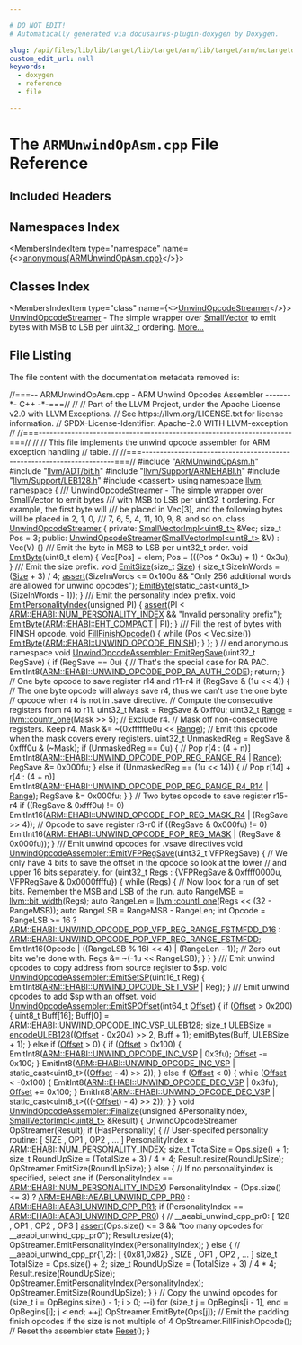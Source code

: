 ```yaml
---

# DO NOT EDIT!
# Automatically generated via docusaurus-plugin-doxygen by Doxygen.

slug: /api/files/lib/lib/target/lib/target/arm/lib/target/arm/mctargetdesc/armunwindopasm-cpp
custom_edit_url: null
keywords:
  - doxygen
  - reference
  - file

---
```





# The `ARMUnwindOpAsm.cpp` File Reference

<DoxygenPage pluginConfig={pluginConfig}>



## Included Headers

<IncludesList>
<IncludesListItem
  filePath="ARMUnwindOpAsm.h"
  permalink="/docs/api/files/lib/lib/target/lib/target/arm/lib/target/arm/mctargetdesc/armunwindopasm-h"
  isLocal="true" />
<IncludesListItem
  filePath="llvm/ADT/bit.h"
  permalink="/docs/api/files/include/include/llvm/include/llvm/adt/bit-h"
  isLocal="true" />
<IncludesListItem
  filePath="llvm/Support/ARMEHABI.h"
  permalink="/docs/api/files/include/include/llvm/include/llvm/support/armehabi-h"
  isLocal="true" />
<IncludesListItem
  filePath="llvm/Support/LEB128.h"
  permalink="/docs/api/files/include/include/llvm/include/llvm/support/leb128-h"
  isLocal="true" />
<IncludesListItem
  filePath="cassert"
  permalink=""
  isLocal="false" />
</IncludesList>

## Namespaces Index

<MembersIndex>

<MembersIndexItem
  type="namespace"
  name={<><a href="/docs/api/namespaces/anonymous-armunwindopasm-cpp-">anonymous&#123;ARMUnwindOpAsm.cpp&#125;</a></>}>
</MembersIndexItem>

</MembersIndex>

## Classes Index

<MembersIndex>

<MembersIndexItem
  type="class"
  name={<><a href="/docs/api/classes/anonymous-namespace-armunwindopasm-cpp-/unwindopcodestreamer">UnwindOpcodeStreamer</a></>}>
<a href="/docs/api/classes/anonymous-namespace-armunwindopasm-cpp-/unwindopcodestreamer">UnwindOpcodeStreamer</a> - The simple wrapper over <a href="/docs/api/classes/llvm/smallvector">SmallVector</a> to emit bytes with MSB to LSB per uint32&#95;t ordering. <a href="/docs/api/classes/anonymous-namespace-armunwindopasm-cpp-/unwindopcodestreamer/#details">More...</a>
</MembersIndexItem>

</MembersIndex>


## File Listing

The file content with the documentation metadata removed is:

<ProgramListing>

<Link id="l00001" /><CodeLine lineNumber="1"><Highlight kind="comment">//===-- ARMUnwindOpAsm.cpp - ARM Unwind Opcodes Assembler -------&#42;- C++ -&#42;-===//</Highlight><Highlight kind="normal"></Highlight></CodeLine>
<Link id="l00002" /><CodeLine lineNumber="2"><Highlight kind="normal"></Highlight><Highlight kind="comment">//</Highlight><Highlight kind="normal"></Highlight></CodeLine>
<Link id="l00003" /><CodeLine lineNumber="3"><Highlight kind="normal"></Highlight><Highlight kind="comment">// Part of the LLVM Project, under the Apache License v2.0 with LLVM Exceptions.</Highlight><Highlight kind="normal"></Highlight></CodeLine>
<Link id="l00004" /><CodeLine lineNumber="4"><Highlight kind="normal"></Highlight><Highlight kind="comment">// See https://llvm.org/LICENSE.txt for license information.</Highlight><Highlight kind="normal"></Highlight></CodeLine>
<Link id="l00005" /><CodeLine lineNumber="5"><Highlight kind="normal"></Highlight><Highlight kind="comment">// SPDX-License-Identifier: Apache-2.0 WITH LLVM-exception</Highlight><Highlight kind="normal"></Highlight></CodeLine>
<Link id="l00006" /><CodeLine lineNumber="6"><Highlight kind="normal"></Highlight><Highlight kind="comment">//</Highlight><Highlight kind="normal"></Highlight></CodeLine>
<Link id="l00007" /><CodeLine lineNumber="7"><Highlight kind="normal"></Highlight><Highlight kind="comment">//===----------------------------------------------------------------------===//</Highlight><Highlight kind="normal"></Highlight></CodeLine>
<Link id="l00008" /><CodeLine lineNumber="8"><Highlight kind="normal"></Highlight><Highlight kind="comment">//</Highlight><Highlight kind="normal"></Highlight></CodeLine>
<Link id="l00009" /><CodeLine lineNumber="9"><Highlight kind="normal"></Highlight><Highlight kind="comment">// This file implements the unwind opcode assembler for ARM exception handling</Highlight><Highlight kind="normal"></Highlight></CodeLine>
<Link id="l00010" /><CodeLine lineNumber="10"><Highlight kind="normal"></Highlight><Highlight kind="comment">// table.</Highlight><Highlight kind="normal"></Highlight></CodeLine>
<Link id="l00011" /><CodeLine lineNumber="11"><Highlight kind="normal"></Highlight><Highlight kind="comment">//</Highlight><Highlight kind="normal"></Highlight></CodeLine>
<Link id="l00012" /><CodeLine lineNumber="12"><Highlight kind="normal"></Highlight><Highlight kind="comment">//===----------------------------------------------------------------------===//</Highlight><Highlight kind="normal"></Highlight></CodeLine>
<Link id="l00013" /><CodeLine lineNumber="13"><Highlight kind="normal"></Highlight></CodeLine>
<Link id="l00014" /><CodeLine lineNumber="14"><Highlight kind="normal"></Highlight><Highlight kind="preprocessor">#include &quot;<a href="/docs/api/files/lib/lib/target/lib/target/arm/lib/target/arm/mctargetdesc/armunwindopasm-h">ARMUnwindOpAsm.h</a>&quot;</Highlight><Highlight kind="normal"></Highlight></CodeLine>
<Link id="l00015" /><CodeLine lineNumber="15"><Highlight kind="normal"></Highlight><Highlight kind="preprocessor">#include &quot;<a href="/docs/api/files/include/include/llvm/include/llvm/adt/bit-h">llvm/ADT/bit.h</a>&quot;</Highlight><Highlight kind="normal"></Highlight></CodeLine>
<Link id="l00016" /><CodeLine lineNumber="16"><Highlight kind="normal"></Highlight><Highlight kind="preprocessor">#include &quot;<a href="/docs/api/files/include/include/llvm/include/llvm/support/armehabi-h">llvm/Support/ARMEHABI.h</a>&quot;</Highlight><Highlight kind="normal"></Highlight></CodeLine>
<Link id="l00017" /><CodeLine lineNumber="17"><Highlight kind="normal"></Highlight><Highlight kind="preprocessor">#include &quot;<a href="/docs/api/files/include/include/llvm/include/llvm/support/leb128-h">llvm/Support/LEB128.h</a>&quot;</Highlight><Highlight kind="normal"></Highlight></CodeLine>
<Link id="l00018" /><CodeLine lineNumber="18"><Highlight kind="normal"></Highlight><Highlight kind="preprocessor">#include &lt;cassert&gt;</Highlight><Highlight kind="normal"></Highlight></CodeLine>
<Link id="l00019" /><CodeLine lineNumber="19"><Highlight kind="normal"></Highlight></CodeLine>
<Link id="l00020" /><CodeLine lineNumber="20"><Highlight kind="normal"></Highlight><Highlight kind="keyword">using namespace </Highlight><Highlight kind="normal"><a href="/docs/api/namespaces/llvm">llvm</a>;</Highlight></CodeLine>
<Link id="l00021" /><CodeLine lineNumber="21"><Highlight kind="normal"></Highlight></CodeLine>
<Link id="l00022" /><CodeLine lineNumber="22" lineLink="/docs/api/namespaces/anonymous-armunwindopasm-cpp-"><Highlight kind="normal"></Highlight><Highlight kind="keyword">namespace </Highlight><Highlight kind="normal">&#123;</Highlight></CodeLine>
<Link id="l00023" /><CodeLine lineNumber="23"><Highlight kind="normal"></Highlight><Highlight kind="comment"></Highlight></CodeLine>
<Link id="l00024" /><CodeLine lineNumber="24"><Highlight kind="comment">  /// UnwindOpcodeStreamer - The simple wrapper over SmallVector to emit bytes</Highlight></CodeLine>
<Link id="l00025" /><CodeLine lineNumber="25"><Highlight kind="comment">  /// with MSB to LSB per uint32&#95;t ordering.  For example, the first byte will</Highlight></CodeLine>
<Link id="l00026" /><CodeLine lineNumber="26"><Highlight kind="comment">  /// be placed in Vec&#91;3&#93;, and the following bytes will be placed in 2, 1, 0,</Highlight></CodeLine>
<Link id="l00027" /><CodeLine lineNumber="27"><Highlight kind="comment">  /// 7, 6, 5, 4, 11, 10, 9, 8, and so on.</Highlight><Highlight kind="normal"></Highlight></CodeLine>
<Link id="l00028" /><CodeLine lineNumber="28" lineLink="/docs/api/classes/anonymous-namespace-armunwindopasm-cpp-/unwindopcodestreamer"><Highlight kind="normal">  </Highlight><Highlight kind="keyword">class </Highlight><Highlight kind="normal"><a href="/docs/api/classes/anonymous-namespace-armunwindopasm-cpp-/unwindopcodestreamer/#ab98c35e408583b94c9f7ba4da8855bd7">UnwindOpcodeStreamer</a> &#123;</Highlight></CodeLine>
<Link id="l00029" /><CodeLine lineNumber="29"><Highlight kind="normal">  </Highlight><Highlight kind="keyword">private</Highlight><Highlight kind="normal">:</Highlight></CodeLine>
<Link id="l00030" /><CodeLine lineNumber="30"><Highlight kind="normal">    <a href="/docs/api/classes/llvm/smallvectorimpl">SmallVectorImpl&lt;uint8&#95;t&gt;</a> &amp;Vec;</Highlight></CodeLine>
<Link id="l00031" /><CodeLine lineNumber="31"><Highlight kind="normal">    </Highlight><Highlight kind="keywordtype">size&#95;t</Highlight><Highlight kind="normal"> Pos = 3;</Highlight></CodeLine>
<Link id="l00032" /><CodeLine lineNumber="32"><Highlight kind="normal"></Highlight></CodeLine>
<Link id="l00033" /><CodeLine lineNumber="33"><Highlight kind="normal">  </Highlight><Highlight kind="keyword">public</Highlight><Highlight kind="normal">:</Highlight></CodeLine>
<Link id="l00034" /><CodeLine lineNumber="34" lineLink="/docs/api/classes/anonymous-namespace-armunwindopasm-cpp-/unwindopcodestreamer/#ab98c35e408583b94c9f7ba4da8855bd7"><Highlight kind="normal">    <a href="/docs/api/classes/anonymous-namespace-armunwindopasm-cpp-/unwindopcodestreamer/#ab98c35e408583b94c9f7ba4da8855bd7">UnwindOpcodeStreamer</a>(<a href="/docs/api/classes/llvm/smallvectorimpl">SmallVectorImpl&lt;uint8&#95;t&gt;</a> &amp;V) : Vec(V) &#123;&#125;</Highlight></CodeLine>
<Link id="l00035" /><CodeLine lineNumber="35"><Highlight kind="normal"></Highlight><Highlight kind="comment"></Highlight></CodeLine>
<Link id="l00036" /><CodeLine lineNumber="36"><Highlight kind="comment">    /// Emit the byte in MSB to LSB per uint32&#95;t order.</Highlight><Highlight kind="normal"></Highlight></CodeLine>
<Link id="l00037" /><CodeLine lineNumber="37" lineLink="/docs/api/classes/anonymous-namespace-armunwindopasm-cpp-/unwindopcodestreamer/#adb904efda059a950a94d381eae33ac1d"><Highlight kind="normal">    </Highlight><Highlight kind="keywordtype">void</Highlight><Highlight kind="normal"> <a href="/docs/api/classes/anonymous-namespace-armunwindopasm-cpp-/unwindopcodestreamer/#adb904efda059a950a94d381eae33ac1d">EmitByte</a>(uint8&#95;t elem) &#123;</Highlight></CodeLine>
<Link id="l00038" /><CodeLine lineNumber="38"><Highlight kind="normal">      Vec&#91;Pos&#93; = elem;</Highlight></CodeLine>
<Link id="l00039" /><CodeLine lineNumber="39"><Highlight kind="normal">      Pos = (((Pos ^ 0x3u) + 1) ^ 0x3u);</Highlight></CodeLine>
<Link id="l00040" /><CodeLine lineNumber="40"><Highlight kind="normal">    &#125;</Highlight></CodeLine>
<Link id="l00041" /><CodeLine lineNumber="41"><Highlight kind="normal"></Highlight><Highlight kind="comment"></Highlight></CodeLine>
<Link id="l00042" /><CodeLine lineNumber="42"><Highlight kind="comment">    /// Emit the size prefix.</Highlight><Highlight kind="normal"></Highlight></CodeLine>
<Link id="l00043" /><CodeLine lineNumber="43" lineLink="/docs/api/classes/anonymous-namespace-armunwindopasm-cpp-/unwindopcodestreamer/#ada6353da84cdd504978faa9d1fcfca40"><Highlight kind="normal">    </Highlight><Highlight kind="keywordtype">void</Highlight><Highlight kind="normal"> <a href="/docs/api/classes/anonymous-namespace-armunwindopasm-cpp-/unwindopcodestreamer/#ada6353da84cdd504978faa9d1fcfca40">EmitSize</a>(</Highlight><Highlight kind="keywordtype">size&#95;t</Highlight><Highlight kind="normal"> <a href="/docs/api/files/lib/lib/analysis/inlineorder-cpp/#a7ee6f0cb51c3b9056199e9a0001fe8c3a6f6cb72d544962fa333e2e34ce64f719">Size</a>) &#123;</Highlight></CodeLine>
<Link id="l00044" /><CodeLine lineNumber="44"><Highlight kind="normal">      </Highlight><Highlight kind="keywordtype">size&#95;t</Highlight><Highlight kind="normal"> SizeInWords = (<a href="/docs/api/files/lib/lib/analysis/inlineorder-cpp/#a7ee6f0cb51c3b9056199e9a0001fe8c3a6f6cb72d544962fa333e2e34ce64f719">Size</a> + 3) / 4;</Highlight></CodeLine>
<Link id="l00045" /><CodeLine lineNumber="45"><Highlight kind="normal">      <a href="/docs/api/files/lib/lib/target/lib/target/amdgpu/silowercontrolflow-cpp/#a4868c5d81c5ccc98c47aeab6244346a0">assert</a>(SizeInWords &lt;= 0x100u &amp;&amp;</Highlight></CodeLine>
<Link id="l00046" /><CodeLine lineNumber="46"><Highlight kind="normal">             </Highlight><Highlight kind="stringliteral">&quot;Only 256 additional words are allowed for unwind opcodes&quot;</Highlight><Highlight kind="normal">);</Highlight></CodeLine>
<Link id="l00047" /><CodeLine lineNumber="47"><Highlight kind="normal">      <a href="/docs/api/classes/anonymous-namespace-armunwindopasm-cpp-/unwindopcodestreamer/#adb904efda059a950a94d381eae33ac1d">EmitByte</a>(</Highlight><Highlight kind="keyword">static&#95;cast&lt;</Highlight><Highlight kind="normal">uint8&#95;t</Highlight><Highlight kind="keyword">&gt;</Highlight><Highlight kind="normal">(SizeInWords - 1));</Highlight></CodeLine>
<Link id="l00048" /><CodeLine lineNumber="48"><Highlight kind="normal">    &#125;</Highlight></CodeLine>
<Link id="l00049" /><CodeLine lineNumber="49"><Highlight kind="normal"></Highlight><Highlight kind="comment"></Highlight></CodeLine>
<Link id="l00050" /><CodeLine lineNumber="50"><Highlight kind="comment">    /// Emit the personality index prefix.</Highlight><Highlight kind="normal"></Highlight></CodeLine>
<Link id="l00051" /><CodeLine lineNumber="51" lineLink="/docs/api/classes/anonymous-namespace-armunwindopasm-cpp-/unwindopcodestreamer/#a40e4a871996345ad6212b269297a4e84"><Highlight kind="normal">    </Highlight><Highlight kind="keywordtype">void</Highlight><Highlight kind="normal"> <a href="/docs/api/classes/anonymous-namespace-armunwindopasm-cpp-/unwindopcodestreamer/#a40e4a871996345ad6212b269297a4e84">EmitPersonalityIndex</a>(</Highlight><Highlight kind="keywordtype">unsigned</Highlight><Highlight kind="normal"> PI) &#123;</Highlight></CodeLine>
<Link id="l00052" /><CodeLine lineNumber="52"><Highlight kind="normal">      <a href="/docs/api/files/lib/lib/target/lib/target/amdgpu/silowercontrolflow-cpp/#a4868c5d81c5ccc98c47aeab6244346a0">assert</a>(PI &lt; <a href="/docs/api/namespaces/llvm/arm/ehabi/#a7b99cf0c7d83797700266fe3d55872e7a95314429fa79c010af353b0a2c8f75d6">ARM::EHABI::NUM&#95;PERSONALITY&#95;INDEX</a> &amp;&amp;</Highlight></CodeLine>
<Link id="l00053" /><CodeLine lineNumber="53"><Highlight kind="normal">             </Highlight><Highlight kind="stringliteral">&quot;Invalid personality prefix&quot;</Highlight><Highlight kind="normal">);</Highlight></CodeLine>
<Link id="l00054" /><CodeLine lineNumber="54"><Highlight kind="normal">      <a href="/docs/api/classes/anonymous-namespace-armunwindopasm-cpp-/unwindopcodestreamer/#adb904efda059a950a94d381eae33ac1d">EmitByte</a>(<a href="/docs/api/namespaces/llvm/arm/ehabi/#afc1f04cd16158b4185cda78332876407aaefc75aa4a61986d09351560125d7e2f">ARM::EHABI::EHT&#95;COMPACT</a> | PI);</Highlight></CodeLine>
<Link id="l00055" /><CodeLine lineNumber="55"><Highlight kind="normal">    &#125;</Highlight></CodeLine>
<Link id="l00056" /><CodeLine lineNumber="56"><Highlight kind="normal"></Highlight><Highlight kind="comment"></Highlight></CodeLine>
<Link id="l00057" /><CodeLine lineNumber="57"><Highlight kind="comment">    /// Fill the rest of bytes with FINISH opcode.</Highlight><Highlight kind="normal"></Highlight></CodeLine>
<Link id="l00058" /><CodeLine lineNumber="58" lineLink="/docs/api/classes/anonymous-namespace-armunwindopasm-cpp-/unwindopcodestreamer/#a9b8498e8dd9b577a7961bd5c33a975f5"><Highlight kind="normal">    </Highlight><Highlight kind="keywordtype">void</Highlight><Highlight kind="normal"> <a href="/docs/api/classes/anonymous-namespace-armunwindopasm-cpp-/unwindopcodestreamer/#a9b8498e8dd9b577a7961bd5c33a975f5">FillFinishOpcode</a>() &#123;</Highlight></CodeLine>
<Link id="l00059" /><CodeLine lineNumber="59"><Highlight kind="normal">      </Highlight><Highlight kind="keywordflow">while</Highlight><Highlight kind="normal"> (Pos &lt; Vec.size())</Highlight></CodeLine>
<Link id="l00060" /><CodeLine lineNumber="60"><Highlight kind="normal">        <a href="/docs/api/classes/anonymous-namespace-armunwindopasm-cpp-/unwindopcodestreamer/#adb904efda059a950a94d381eae33ac1d">EmitByte</a>(<a href="/docs/api/namespaces/llvm/arm/ehabi/#a391979058f7394854c8e99446129c5aaa0aaf8dcf3c0ab164c43d61219444ea9f">ARM::EHABI::UNWIND&#95;OPCODE&#95;FINISH</a>);</Highlight></CodeLine>
<Link id="l00061" /><CodeLine lineNumber="61"><Highlight kind="normal">    &#125;</Highlight></CodeLine>
<Link id="l00062" /><CodeLine lineNumber="62"><Highlight kind="normal">  &#125;;</Highlight></CodeLine>
<Link id="l00063" /><CodeLine lineNumber="63"><Highlight kind="normal"></Highlight></CodeLine>
<Link id="l00064" /><CodeLine lineNumber="64"><Highlight kind="normal">&#125; </Highlight><Highlight kind="comment">// end anonymous namespace</Highlight><Highlight kind="normal"></Highlight></CodeLine>
<Link id="l00065" /><CodeLine lineNumber="65"><Highlight kind="normal"></Highlight></CodeLine>
<Link id="l00066" /><CodeLine lineNumber="66" lineLink="/docs/api/classes/llvm/unwindopcodeassembler/#a58246f7f59a6e6eac2f10a03464707a9"><Highlight kind="normal"></Highlight><Highlight kind="keywordtype">void</Highlight><Highlight kind="normal"> <a href="/docs/api/classes/llvm/unwindopcodeassembler/#a58246f7f59a6e6eac2f10a03464707a9">UnwindOpcodeAssembler::EmitRegSave</a>(uint32&#95;t RegSave) &#123;</Highlight></CodeLine>
<Link id="l00067" /><CodeLine lineNumber="67"><Highlight kind="normal">  </Highlight><Highlight kind="keywordflow">if</Highlight><Highlight kind="normal"> (RegSave == 0u) &#123;</Highlight></CodeLine>
<Link id="l00068" /><CodeLine lineNumber="68"><Highlight kind="normal">    </Highlight><Highlight kind="comment">// That&#39;s the special case for RA PAC.</Highlight><Highlight kind="normal"></Highlight></CodeLine>
<Link id="l00069" /><CodeLine lineNumber="69"><Highlight kind="normal">    EmitInt8(<a href="/docs/api/namespaces/llvm/arm/ehabi/#a391979058f7394854c8e99446129c5aaaefcc1e6af568599a852b5a634db6f75d">ARM::EHABI::UNWIND&#95;OPCODE&#95;POP&#95;RA&#95;AUTH&#95;CODE</a>);</Highlight></CodeLine>
<Link id="l00070" /><CodeLine lineNumber="70"><Highlight kind="normal">    </Highlight><Highlight kind="keywordflow">return</Highlight><Highlight kind="normal">;</Highlight></CodeLine>
<Link id="l00071" /><CodeLine lineNumber="71"><Highlight kind="normal">  &#125;</Highlight></CodeLine>
<Link id="l00072" /><CodeLine lineNumber="72"><Highlight kind="normal"></Highlight></CodeLine>
<Link id="l00073" /><CodeLine lineNumber="73"><Highlight kind="normal">  </Highlight><Highlight kind="comment">// One byte opcode to save register r14 and r11-r4</Highlight><Highlight kind="normal"></Highlight></CodeLine>
<Link id="l00074" /><CodeLine lineNumber="74"><Highlight kind="normal">  </Highlight><Highlight kind="keywordflow">if</Highlight><Highlight kind="normal"> (RegSave &amp; (1u &lt;&lt; 4)) &#123;</Highlight></CodeLine>
<Link id="l00075" /><CodeLine lineNumber="75"><Highlight kind="normal">    </Highlight><Highlight kind="comment">// The one byte opcode will always save r4, thus we can&#39;t use the one byte</Highlight><Highlight kind="normal"></Highlight></CodeLine>
<Link id="l00076" /><CodeLine lineNumber="76"><Highlight kind="normal">    </Highlight><Highlight kind="comment">// opcode when r4 is not in .save directive.</Highlight><Highlight kind="normal"></Highlight></CodeLine>
<Link id="l00077" /><CodeLine lineNumber="77"><Highlight kind="normal"></Highlight></CodeLine>
<Link id="l00078" /><CodeLine lineNumber="78"><Highlight kind="normal">    </Highlight><Highlight kind="comment">// Compute the consecutive registers from r4 to r11.</Highlight><Highlight kind="normal"></Highlight></CodeLine>
<Link id="l00079" /><CodeLine lineNumber="79"><Highlight kind="normal">    uint32&#95;t Mask = RegSave &amp; 0xff0u;</Highlight></CodeLine>
<Link id="l00080" /><CodeLine lineNumber="80"><Highlight kind="normal">    uint32&#95;t <a href="/docs/api/files/lib/lib/target/lib/target/nvptx/nvvmintrrange-cpp/#a34bd74317e3f04bfc4318c2d1a470877">Range</a> = <a href="/docs/api/namespaces/llvm/#a239abca11deebf2731206dd41cf43c0e">llvm::countr&#95;one</a>(Mask &gt;&gt; 5); </Highlight><Highlight kind="comment">// Exclude r4.</Highlight><Highlight kind="normal"></Highlight></CodeLine>
<Link id="l00081" /><CodeLine lineNumber="81"><Highlight kind="normal">    </Highlight><Highlight kind="comment">// Mask off non-consecutive registers. Keep r4.</Highlight><Highlight kind="normal"></Highlight></CodeLine>
<Link id="l00082" /><CodeLine lineNumber="82"><Highlight kind="normal">    Mask &amp;= ~(0xffffffe0u &lt;&lt; <a href="/docs/api/files/lib/lib/target/lib/target/nvptx/nvvmintrrange-cpp/#a34bd74317e3f04bfc4318c2d1a470877">Range</a>);</Highlight></CodeLine>
<Link id="l00083" /><CodeLine lineNumber="83"><Highlight kind="normal"></Highlight></CodeLine>
<Link id="l00084" /><CodeLine lineNumber="84"><Highlight kind="normal">    </Highlight><Highlight kind="comment">// Emit this opcode when the mask covers every registers.</Highlight><Highlight kind="normal"></Highlight></CodeLine>
<Link id="l00085" /><CodeLine lineNumber="85"><Highlight kind="normal">    uint32&#95;t UnmaskedReg = RegSave &amp; 0xfff0u &amp; (~Mask);</Highlight></CodeLine>
<Link id="l00086" /><CodeLine lineNumber="86"><Highlight kind="normal">    </Highlight><Highlight kind="keywordflow">if</Highlight><Highlight kind="normal"> (UnmaskedReg == 0u) &#123;</Highlight></CodeLine>
<Link id="l00087" /><CodeLine lineNumber="87"><Highlight kind="normal">      </Highlight><Highlight kind="comment">// Pop r&#91;4 : (4 + n)&#93;</Highlight><Highlight kind="normal"></Highlight></CodeLine>
<Link id="l00088" /><CodeLine lineNumber="88"><Highlight kind="normal">      EmitInt8(<a href="/docs/api/namespaces/llvm/arm/ehabi/#a391979058f7394854c8e99446129c5aaa0a91a90150205dd8f3e3f3e5d764e34c">ARM::EHABI::UNWIND&#95;OPCODE&#95;POP&#95;REG&#95;RANGE&#95;R4</a> | <a href="/docs/api/files/lib/lib/target/lib/target/nvptx/nvvmintrrange-cpp/#a34bd74317e3f04bfc4318c2d1a470877">Range</a>);</Highlight></CodeLine>
<Link id="l00089" /><CodeLine lineNumber="89"><Highlight kind="normal">      RegSave &amp;= 0x000fu;</Highlight></CodeLine>
<Link id="l00090" /><CodeLine lineNumber="90"><Highlight kind="normal">    &#125; </Highlight><Highlight kind="keywordflow">else</Highlight><Highlight kind="normal"> </Highlight><Highlight kind="keywordflow">if</Highlight><Highlight kind="normal"> (UnmaskedReg == (1u &lt;&lt; 14)) &#123;</Highlight></CodeLine>
<Link id="l00091" /><CodeLine lineNumber="91"><Highlight kind="normal">      </Highlight><Highlight kind="comment">// Pop r&#91;14&#93; + r&#91;4 : (4 + n)&#93;</Highlight><Highlight kind="normal"></Highlight></CodeLine>
<Link id="l00092" /><CodeLine lineNumber="92"><Highlight kind="normal">      EmitInt8(<a href="/docs/api/namespaces/llvm/arm/ehabi/#a391979058f7394854c8e99446129c5aaae8ab15ac55a28dc3b1954b3159a9cd61">ARM::EHABI::UNWIND&#95;OPCODE&#95;POP&#95;REG&#95;RANGE&#95;R4&#95;R14</a> | <a href="/docs/api/files/lib/lib/target/lib/target/nvptx/nvvmintrrange-cpp/#a34bd74317e3f04bfc4318c2d1a470877">Range</a>);</Highlight></CodeLine>
<Link id="l00093" /><CodeLine lineNumber="93"><Highlight kind="normal">      RegSave &amp;= 0x000fu;</Highlight></CodeLine>
<Link id="l00094" /><CodeLine lineNumber="94"><Highlight kind="normal">    &#125;</Highlight></CodeLine>
<Link id="l00095" /><CodeLine lineNumber="95"><Highlight kind="normal">  &#125;</Highlight></CodeLine>
<Link id="l00096" /><CodeLine lineNumber="96"><Highlight kind="normal"></Highlight></CodeLine>
<Link id="l00097" /><CodeLine lineNumber="97"><Highlight kind="normal">  </Highlight><Highlight kind="comment">// Two bytes opcode to save register r15-r4</Highlight><Highlight kind="normal"></Highlight></CodeLine>
<Link id="l00098" /><CodeLine lineNumber="98"><Highlight kind="normal">  </Highlight><Highlight kind="keywordflow">if</Highlight><Highlight kind="normal"> ((RegSave &amp; 0xfff0u) != 0)</Highlight></CodeLine>
<Link id="l00099" /><CodeLine lineNumber="99"><Highlight kind="normal">    EmitInt16(<a href="/docs/api/namespaces/llvm/arm/ehabi/#a391979058f7394854c8e99446129c5aaaf6b4129defb78ab1e27de68558cdad7e">ARM::EHABI::UNWIND&#95;OPCODE&#95;POP&#95;REG&#95;MASK&#95;R4</a> | (RegSave &gt;&gt; 4));</Highlight></CodeLine>
<Link id="l00100" /><CodeLine lineNumber="100"><Highlight kind="normal"></Highlight></CodeLine>
<Link id="l00101" /><CodeLine lineNumber="101"><Highlight kind="normal">  </Highlight><Highlight kind="comment">// Opcode to save register r3-r0</Highlight><Highlight kind="normal"></Highlight></CodeLine>
<Link id="l00102" /><CodeLine lineNumber="102"><Highlight kind="normal">  </Highlight><Highlight kind="keywordflow">if</Highlight><Highlight kind="normal"> ((RegSave &amp; 0x000fu) != 0)</Highlight></CodeLine>
<Link id="l00103" /><CodeLine lineNumber="103"><Highlight kind="normal">    EmitInt16(<a href="/docs/api/namespaces/llvm/arm/ehabi/#a391979058f7394854c8e99446129c5aaa9a03bf3866742ac1b888bee3b12b36f6">ARM::EHABI::UNWIND&#95;OPCODE&#95;POP&#95;REG&#95;MASK</a> | (RegSave &amp; 0x000fu));</Highlight></CodeLine>
<Link id="l00104" /><CodeLine lineNumber="104"><Highlight kind="normal">&#125;</Highlight></CodeLine>
<Link id="l00105" /><CodeLine lineNumber="105"><Highlight kind="normal"></Highlight><Highlight kind="comment"></Highlight></CodeLine>
<Link id="l00106" /><CodeLine lineNumber="106"><Highlight kind="comment">/// Emit unwind opcodes for .vsave directives</Highlight><Highlight kind="normal"></Highlight></CodeLine>
<Link id="l00107" /><CodeLine lineNumber="107" lineLink="/docs/api/classes/llvm/unwindopcodeassembler/#a3d1741b5416a0fd627aa23c0eb0d7c7b"><Highlight kind="normal"></Highlight><Highlight kind="keywordtype">void</Highlight><Highlight kind="normal"> <a href="/docs/api/classes/llvm/unwindopcodeassembler/#a3d1741b5416a0fd627aa23c0eb0d7c7b">UnwindOpcodeAssembler::EmitVFPRegSave</a>(uint32&#95;t VFPRegSave) &#123;</Highlight></CodeLine>
<Link id="l00108" /><CodeLine lineNumber="108"><Highlight kind="normal">  </Highlight><Highlight kind="comment">// We only have 4 bits to save the offset in the opcode so look at the lower</Highlight><Highlight kind="normal"></Highlight></CodeLine>
<Link id="l00109" /><CodeLine lineNumber="109"><Highlight kind="normal">  </Highlight><Highlight kind="comment">// and upper 16 bits separately.</Highlight><Highlight kind="normal"></Highlight></CodeLine>
<Link id="l00110" /><CodeLine lineNumber="110"><Highlight kind="normal">  </Highlight><Highlight kind="keywordflow">for</Highlight><Highlight kind="normal"> (uint32&#95;t Regs : &#123;VFPRegSave &amp; 0xffff0000u, VFPRegSave &amp; 0x0000ffffu&#125;) &#123;</Highlight></CodeLine>
<Link id="l00111" /><CodeLine lineNumber="111"><Highlight kind="normal">    </Highlight><Highlight kind="keywordflow">while</Highlight><Highlight kind="normal"> (Regs) &#123;</Highlight></CodeLine>
<Link id="l00112" /><CodeLine lineNumber="112"><Highlight kind="normal">      </Highlight><Highlight kind="comment">// Now look for a run of set bits. Remember the MSB and LSB of the run.</Highlight><Highlight kind="normal"></Highlight></CodeLine>
<Link id="l00113" /><CodeLine lineNumber="113"><Highlight kind="normal">      </Highlight><Highlight kind="keyword">auto</Highlight><Highlight kind="normal"> RangeMSB = <a href="/docs/api/namespaces/llvm/#a37c1fdede126353d80c3753dfe06f3c7">llvm::bit&#95;width</a>(Regs);</Highlight></CodeLine>
<Link id="l00114" /><CodeLine lineNumber="114"><Highlight kind="normal">      </Highlight><Highlight kind="keyword">auto</Highlight><Highlight kind="normal"> RangeLen = <a href="/docs/api/namespaces/llvm/#a8d92de57590536d2f254fe5e903e3372">llvm::countl&#95;one</a>(Regs &lt;&lt; (32 - RangeMSB));</Highlight></CodeLine>
<Link id="l00115" /><CodeLine lineNumber="115"><Highlight kind="normal">      </Highlight><Highlight kind="keyword">auto</Highlight><Highlight kind="normal"> RangeLSB = RangeMSB - RangeLen;</Highlight></CodeLine>
<Link id="l00116" /><CodeLine lineNumber="116"><Highlight kind="normal"></Highlight></CodeLine>
<Link id="l00117" /><CodeLine lineNumber="117"><Highlight kind="normal">      </Highlight><Highlight kind="keywordtype">int</Highlight><Highlight kind="normal"> Opcode = RangeLSB &gt;= 16</Highlight></CodeLine>
<Link id="l00118" /><CodeLine lineNumber="118"><Highlight kind="normal">                       ? <a href="/docs/api/namespaces/llvm/arm/ehabi/#a391979058f7394854c8e99446129c5aaa943f3a70dcab5069c2f70c1745031102">ARM::EHABI::UNWIND&#95;OPCODE&#95;POP&#95;VFP&#95;REG&#95;RANGE&#95;FSTMFDD&#95;D16</a></Highlight></CodeLine>
<Link id="l00119" /><CodeLine lineNumber="119"><Highlight kind="normal">                       : <a href="/docs/api/namespaces/llvm/arm/ehabi/#a391979058f7394854c8e99446129c5aaaf3a1f5132396873d78fb4e5810ad2f82">ARM::EHABI::UNWIND&#95;OPCODE&#95;POP&#95;VFP&#95;REG&#95;RANGE&#95;FSTMFDD</a>;</Highlight></CodeLine>
<Link id="l00120" /><CodeLine lineNumber="120"><Highlight kind="normal"></Highlight></CodeLine>
<Link id="l00121" /><CodeLine lineNumber="121"><Highlight kind="normal">      EmitInt16(Opcode | ((RangeLSB % 16) &lt;&lt; 4) | (RangeLen - 1));</Highlight></CodeLine>
<Link id="l00122" /><CodeLine lineNumber="122"><Highlight kind="normal"></Highlight></CodeLine>
<Link id="l00123" /><CodeLine lineNumber="123"><Highlight kind="normal">      </Highlight><Highlight kind="comment">// Zero out bits we&#39;re done with.</Highlight><Highlight kind="normal"></Highlight></CodeLine>
<Link id="l00124" /><CodeLine lineNumber="124"><Highlight kind="normal">      Regs &amp;= ~(-1u &lt;&lt; RangeLSB);</Highlight></CodeLine>
<Link id="l00125" /><CodeLine lineNumber="125"><Highlight kind="normal">    &#125;</Highlight></CodeLine>
<Link id="l00126" /><CodeLine lineNumber="126"><Highlight kind="normal">  &#125;</Highlight></CodeLine>
<Link id="l00127" /><CodeLine lineNumber="127"><Highlight kind="normal">&#125;</Highlight></CodeLine>
<Link id="l00128" /><CodeLine lineNumber="128"><Highlight kind="normal"></Highlight><Highlight kind="comment"></Highlight></CodeLine>
<Link id="l00129" /><CodeLine lineNumber="129"><Highlight kind="comment">/// Emit unwind opcodes to copy address from source register to $sp.</Highlight><Highlight kind="normal"></Highlight></CodeLine>
<Link id="l00130" /><CodeLine lineNumber="130" lineLink="/docs/api/classes/llvm/unwindopcodeassembler/#a1564384a9331059dce31b7164158bc97"><Highlight kind="normal"></Highlight><Highlight kind="keywordtype">void</Highlight><Highlight kind="normal"> <a href="/docs/api/classes/llvm/unwindopcodeassembler/#a1564384a9331059dce31b7164158bc97">UnwindOpcodeAssembler::EmitSetSP</a>(uint16&#95;t Reg) &#123;</Highlight></CodeLine>
<Link id="l00131" /><CodeLine lineNumber="131"><Highlight kind="normal">  EmitInt8(<a href="/docs/api/namespaces/llvm/arm/ehabi/#a391979058f7394854c8e99446129c5aaafb874bc6779295f8e3e6b4cecfd406bf">ARM::EHABI::UNWIND&#95;OPCODE&#95;SET&#95;VSP</a> | Reg);</Highlight></CodeLine>
<Link id="l00132" /><CodeLine lineNumber="132"><Highlight kind="normal">&#125;</Highlight></CodeLine>
<Link id="l00133" /><CodeLine lineNumber="133"><Highlight kind="normal"></Highlight><Highlight kind="comment"></Highlight></CodeLine>
<Link id="l00134" /><CodeLine lineNumber="134"><Highlight kind="comment">/// Emit unwind opcodes to add $sp with an offset.</Highlight><Highlight kind="normal"></Highlight></CodeLine>
<Link id="l00135" /><CodeLine lineNumber="135" lineLink="/docs/api/classes/llvm/unwindopcodeassembler/#a7efb1fa1b6df24d22533caf41162d46b"><Highlight kind="normal"></Highlight><Highlight kind="keywordtype">void</Highlight><Highlight kind="normal"> <a href="/docs/api/classes/llvm/unwindopcodeassembler/#a7efb1fa1b6df24d22533caf41162d46b">UnwindOpcodeAssembler::EmitSPOffset</a>(int64&#95;t <a href="/docs/api/namespaces/llvm/#a05f5b9a11bdcc5feba62899f95dcf878a3134224cba2545bc57954d3b072aebb4">Offset</a>) &#123;</Highlight></CodeLine>
<Link id="l00136" /><CodeLine lineNumber="136"><Highlight kind="normal">  </Highlight><Highlight kind="keywordflow">if</Highlight><Highlight kind="normal"> (<a href="/docs/api/namespaces/llvm/#a05f5b9a11bdcc5feba62899f95dcf878a3134224cba2545bc57954d3b072aebb4">Offset</a> &gt; 0x200) &#123;</Highlight></CodeLine>
<Link id="l00137" /><CodeLine lineNumber="137"><Highlight kind="normal">    uint8&#95;t Buff&#91;16&#93;;</Highlight></CodeLine>
<Link id="l00138" /><CodeLine lineNumber="138"><Highlight kind="normal">    Buff&#91;0&#93; = <a href="/docs/api/namespaces/llvm/arm/ehabi/#a391979058f7394854c8e99446129c5aaac7fec19e4c3252adc0fe1c56e7517633">ARM::EHABI::UNWIND&#95;OPCODE&#95;INC&#95;VSP&#95;ULEB128</a>;</Highlight></CodeLine>
<Link id="l00139" /><CodeLine lineNumber="139"><Highlight kind="normal">    </Highlight><Highlight kind="keywordtype">size&#95;t</Highlight><Highlight kind="normal"> ULEBSize = <a href="/docs/api/namespaces/llvm/#ad0f8c0e82cde3bb0849fc59e3510f05a">encodeULEB128</a>((<a href="/docs/api/namespaces/llvm/#a05f5b9a11bdcc5feba62899f95dcf878a3134224cba2545bc57954d3b072aebb4">Offset</a> - 0x204) &gt;&gt; 2, Buff + 1);</Highlight></CodeLine>
<Link id="l00140" /><CodeLine lineNumber="140"><Highlight kind="normal">    emitBytes(Buff, ULEBSize + 1);</Highlight></CodeLine>
<Link id="l00141" /><CodeLine lineNumber="141"><Highlight kind="normal">  &#125; </Highlight><Highlight kind="keywordflow">else</Highlight><Highlight kind="normal"> </Highlight><Highlight kind="keywordflow">if</Highlight><Highlight kind="normal"> (<a href="/docs/api/namespaces/llvm/#a05f5b9a11bdcc5feba62899f95dcf878a3134224cba2545bc57954d3b072aebb4">Offset</a> &gt; 0) &#123;</Highlight></CodeLine>
<Link id="l00142" /><CodeLine lineNumber="142"><Highlight kind="normal">    </Highlight><Highlight kind="keywordflow">if</Highlight><Highlight kind="normal"> (<a href="/docs/api/namespaces/llvm/#a05f5b9a11bdcc5feba62899f95dcf878a3134224cba2545bc57954d3b072aebb4">Offset</a> &gt; 0x100) &#123;</Highlight></CodeLine>
<Link id="l00143" /><CodeLine lineNumber="143"><Highlight kind="normal">      EmitInt8(<a href="/docs/api/namespaces/llvm/arm/ehabi/#a391979058f7394854c8e99446129c5aaaa5fb6fa61b25402c5a11953776e94069">ARM::EHABI::UNWIND&#95;OPCODE&#95;INC&#95;VSP</a> | 0x3fu);</Highlight></CodeLine>
<Link id="l00144" /><CodeLine lineNumber="144"><Highlight kind="normal">      <a href="/docs/api/namespaces/llvm/#a05f5b9a11bdcc5feba62899f95dcf878a3134224cba2545bc57954d3b072aebb4">Offset</a> -= 0x100;</Highlight></CodeLine>
<Link id="l00145" /><CodeLine lineNumber="145"><Highlight kind="normal">    &#125;</Highlight></CodeLine>
<Link id="l00146" /><CodeLine lineNumber="146"><Highlight kind="normal">    EmitInt8(<a href="/docs/api/namespaces/llvm/arm/ehabi/#a391979058f7394854c8e99446129c5aaaa5fb6fa61b25402c5a11953776e94069">ARM::EHABI::UNWIND&#95;OPCODE&#95;INC&#95;VSP</a> |</Highlight></CodeLine>
<Link id="l00147" /><CodeLine lineNumber="147"><Highlight kind="normal">             </Highlight><Highlight kind="keyword">static&#95;cast&lt;</Highlight><Highlight kind="normal">uint8&#95;t</Highlight><Highlight kind="keyword">&gt;</Highlight><Highlight kind="normal">((<a href="/docs/api/namespaces/llvm/#a05f5b9a11bdcc5feba62899f95dcf878a3134224cba2545bc57954d3b072aebb4">Offset</a> - 4) &gt;&gt; 2));</Highlight></CodeLine>
<Link id="l00148" /><CodeLine lineNumber="148"><Highlight kind="normal">  &#125; </Highlight><Highlight kind="keywordflow">else</Highlight><Highlight kind="normal"> </Highlight><Highlight kind="keywordflow">if</Highlight><Highlight kind="normal"> (<a href="/docs/api/namespaces/llvm/#a05f5b9a11bdcc5feba62899f95dcf878a3134224cba2545bc57954d3b072aebb4">Offset</a> &lt; 0) &#123;</Highlight></CodeLine>
<Link id="l00149" /><CodeLine lineNumber="149"><Highlight kind="normal">    </Highlight><Highlight kind="keywordflow">while</Highlight><Highlight kind="normal"> (<a href="/docs/api/namespaces/llvm/#a05f5b9a11bdcc5feba62899f95dcf878a3134224cba2545bc57954d3b072aebb4">Offset</a> &lt; -0x100) &#123;</Highlight></CodeLine>
<Link id="l00150" /><CodeLine lineNumber="150"><Highlight kind="normal">      EmitInt8(<a href="/docs/api/namespaces/llvm/arm/ehabi/#a391979058f7394854c8e99446129c5aaa88017af7551328f81fac3ba62cd12258">ARM::EHABI::UNWIND&#95;OPCODE&#95;DEC&#95;VSP</a> | 0x3fu);</Highlight></CodeLine>
<Link id="l00151" /><CodeLine lineNumber="151"><Highlight kind="normal">      <a href="/docs/api/namespaces/llvm/#a05f5b9a11bdcc5feba62899f95dcf878a3134224cba2545bc57954d3b072aebb4">Offset</a> += 0x100;</Highlight></CodeLine>
<Link id="l00152" /><CodeLine lineNumber="152"><Highlight kind="normal">    &#125;</Highlight></CodeLine>
<Link id="l00153" /><CodeLine lineNumber="153"><Highlight kind="normal">    EmitInt8(<a href="/docs/api/namespaces/llvm/arm/ehabi/#a391979058f7394854c8e99446129c5aaa88017af7551328f81fac3ba62cd12258">ARM::EHABI::UNWIND&#95;OPCODE&#95;DEC&#95;VSP</a> |</Highlight></CodeLine>
<Link id="l00154" /><CodeLine lineNumber="154"><Highlight kind="normal">             </Highlight><Highlight kind="keyword">static&#95;cast&lt;</Highlight><Highlight kind="normal">uint8&#95;t</Highlight><Highlight kind="keyword">&gt;</Highlight><Highlight kind="normal">(((-<a href="/docs/api/namespaces/llvm/#a05f5b9a11bdcc5feba62899f95dcf878a3134224cba2545bc57954d3b072aebb4">Offset</a>) - 4) &gt;&gt; 2));</Highlight></CodeLine>
<Link id="l00155" /><CodeLine lineNumber="155"><Highlight kind="normal">  &#125;</Highlight></CodeLine>
<Link id="l00156" /><CodeLine lineNumber="156"><Highlight kind="normal">&#125;</Highlight></CodeLine>
<Link id="l00157" /><CodeLine lineNumber="157"><Highlight kind="normal"></Highlight></CodeLine>
<Link id="l00158" /><CodeLine lineNumber="158" lineLink="/docs/api/classes/llvm/unwindopcodeassembler/#ab94eb68723fc4c7d5378c1fbac1c194b"><Highlight kind="normal"></Highlight><Highlight kind="keywordtype">void</Highlight><Highlight kind="normal"> <a href="/docs/api/classes/llvm/unwindopcodeassembler/#ab94eb68723fc4c7d5378c1fbac1c194b">UnwindOpcodeAssembler::Finalize</a>(</Highlight><Highlight kind="keywordtype">unsigned</Highlight><Highlight kind="normal"> &amp;PersonalityIndex,</Highlight></CodeLine>
<Link id="l00159" /><CodeLine lineNumber="159"><Highlight kind="normal">                                     <a href="/docs/api/classes/llvm/smallvectorimpl">SmallVectorImpl&lt;uint8&#95;t&gt;</a> &amp;Result) &#123;</Highlight></CodeLine>
<Link id="l00160" /><CodeLine lineNumber="160"><Highlight kind="normal">  UnwindOpcodeStreamer OpStreamer(Result);</Highlight></CodeLine>
<Link id="l00161" /><CodeLine lineNumber="161"><Highlight kind="normal"></Highlight></CodeLine>
<Link id="l00162" /><CodeLine lineNumber="162"><Highlight kind="normal">  </Highlight><Highlight kind="keywordflow">if</Highlight><Highlight kind="normal"> (HasPersonality) &#123;</Highlight></CodeLine>
<Link id="l00163" /><CodeLine lineNumber="163"><Highlight kind="normal">    </Highlight><Highlight kind="comment">// User-specifed personality routine: &#91; SIZE , OP1 , OP2 , ... &#93;</Highlight><Highlight kind="normal"></Highlight></CodeLine>
<Link id="l00164" /><CodeLine lineNumber="164"><Highlight kind="normal">    PersonalityIndex = <a href="/docs/api/namespaces/llvm/arm/ehabi/#a7b99cf0c7d83797700266fe3d55872e7a95314429fa79c010af353b0a2c8f75d6">ARM::EHABI::NUM&#95;PERSONALITY&#95;INDEX</a>;</Highlight></CodeLine>
<Link id="l00165" /><CodeLine lineNumber="165"><Highlight kind="normal">    </Highlight><Highlight kind="keywordtype">size&#95;t</Highlight><Highlight kind="normal"> TotalSize = Ops.size() + 1;</Highlight></CodeLine>
<Link id="l00166" /><CodeLine lineNumber="166"><Highlight kind="normal">    </Highlight><Highlight kind="keywordtype">size&#95;t</Highlight><Highlight kind="normal"> RoundUpSize = (TotalSize + 3) / 4 &#42; 4;</Highlight></CodeLine>
<Link id="l00167" /><CodeLine lineNumber="167"><Highlight kind="normal">    Result.resize(RoundUpSize);</Highlight></CodeLine>
<Link id="l00168" /><CodeLine lineNumber="168"><Highlight kind="normal">    OpStreamer.EmitSize(RoundUpSize);</Highlight></CodeLine>
<Link id="l00169" /><CodeLine lineNumber="169"><Highlight kind="normal">  &#125; </Highlight><Highlight kind="keywordflow">else</Highlight><Highlight kind="normal"> &#123;</Highlight></CodeLine>
<Link id="l00170" /><CodeLine lineNumber="170"><Highlight kind="normal">    </Highlight><Highlight kind="comment">// If no personalityindex is specified, select ane</Highlight><Highlight kind="normal"></Highlight></CodeLine>
<Link id="l00171" /><CodeLine lineNumber="171"><Highlight kind="normal">    </Highlight><Highlight kind="keywordflow">if</Highlight><Highlight kind="normal"> (PersonalityIndex == <a href="/docs/api/namespaces/llvm/arm/ehabi/#a7b99cf0c7d83797700266fe3d55872e7a95314429fa79c010af353b0a2c8f75d6">ARM::EHABI::NUM&#95;PERSONALITY&#95;INDEX</a>)</Highlight></CodeLine>
<Link id="l00172" /><CodeLine lineNumber="172"><Highlight kind="normal">      PersonalityIndex = (Ops.size() &lt;= 3) ? <a href="/docs/api/namespaces/llvm/arm/ehabi/#a7b99cf0c7d83797700266fe3d55872e7a74f0546618adde7fd3715e03c8af0d09">ARM::EHABI::AEABI&#95;UNWIND&#95;CPP&#95;PR0</a></Highlight></CodeLine>
<Link id="l00173" /><CodeLine lineNumber="173"><Highlight kind="normal">                                           : <a href="/docs/api/namespaces/llvm/arm/ehabi/#a7b99cf0c7d83797700266fe3d55872e7a091a1026c8394033f84acddfe2ad596d">ARM::EHABI::AEABI&#95;UNWIND&#95;CPP&#95;PR1</a>;</Highlight></CodeLine>
<Link id="l00174" /><CodeLine lineNumber="174"><Highlight kind="normal">    </Highlight><Highlight kind="keywordflow">if</Highlight><Highlight kind="normal"> (PersonalityIndex == <a href="/docs/api/namespaces/llvm/arm/ehabi/#a7b99cf0c7d83797700266fe3d55872e7a74f0546618adde7fd3715e03c8af0d09">ARM::EHABI::AEABI&#95;UNWIND&#95;CPP&#95;PR0</a>) &#123;</Highlight></CodeLine>
<Link id="l00175" /><CodeLine lineNumber="175"><Highlight kind="normal">      </Highlight><Highlight kind="comment">// &#95;&#95;aeabi&#95;unwind&#95;cpp&#95;pr0: &#91; 128 , OP1 , OP2 , OP3 &#93;</Highlight><Highlight kind="normal"></Highlight></CodeLine>
<Link id="l00176" /><CodeLine lineNumber="176"><Highlight kind="normal">      <a href="/docs/api/files/lib/lib/target/lib/target/amdgpu/silowercontrolflow-cpp/#a4868c5d81c5ccc98c47aeab6244346a0">assert</a>(Ops.size() &lt;= 3 &amp;&amp; </Highlight><Highlight kind="stringliteral">&quot;too many opcodes for &#95;&#95;aeabi&#95;unwind&#95;cpp&#95;pr0&quot;</Highlight><Highlight kind="normal">);</Highlight></CodeLine>
<Link id="l00177" /><CodeLine lineNumber="177"><Highlight kind="normal">      Result.resize(4);</Highlight></CodeLine>
<Link id="l00178" /><CodeLine lineNumber="178"><Highlight kind="normal">      OpStreamer.EmitPersonalityIndex(PersonalityIndex);</Highlight></CodeLine>
<Link id="l00179" /><CodeLine lineNumber="179"><Highlight kind="normal">    &#125; </Highlight><Highlight kind="keywordflow">else</Highlight><Highlight kind="normal"> &#123;</Highlight></CodeLine>
<Link id="l00180" /><CodeLine lineNumber="180"><Highlight kind="normal">      </Highlight><Highlight kind="comment">// &#95;&#95;aeabi&#95;unwind&#95;cpp&#95;pr&#123;1,2&#125;: &#91; &#123;0x81,0x82&#125; , SIZE , OP1 , OP2 , ... &#93;</Highlight><Highlight kind="normal"></Highlight></CodeLine>
<Link id="l00181" /><CodeLine lineNumber="181"><Highlight kind="normal">      </Highlight><Highlight kind="keywordtype">size&#95;t</Highlight><Highlight kind="normal"> TotalSize = Ops.size() + 2;</Highlight></CodeLine>
<Link id="l00182" /><CodeLine lineNumber="182"><Highlight kind="normal">      </Highlight><Highlight kind="keywordtype">size&#95;t</Highlight><Highlight kind="normal"> RoundUpSize = (TotalSize + 3) / 4 &#42; 4;</Highlight></CodeLine>
<Link id="l00183" /><CodeLine lineNumber="183"><Highlight kind="normal">      Result.resize(RoundUpSize);</Highlight></CodeLine>
<Link id="l00184" /><CodeLine lineNumber="184"><Highlight kind="normal">      OpStreamer.EmitPersonalityIndex(PersonalityIndex);</Highlight></CodeLine>
<Link id="l00185" /><CodeLine lineNumber="185"><Highlight kind="normal">      OpStreamer.EmitSize(RoundUpSize);</Highlight></CodeLine>
<Link id="l00186" /><CodeLine lineNumber="186"><Highlight kind="normal">    &#125;</Highlight></CodeLine>
<Link id="l00187" /><CodeLine lineNumber="187"><Highlight kind="normal">  &#125;</Highlight></CodeLine>
<Link id="l00188" /><CodeLine lineNumber="188"><Highlight kind="normal"></Highlight></CodeLine>
<Link id="l00189" /><CodeLine lineNumber="189"><Highlight kind="normal">  </Highlight><Highlight kind="comment">// Copy the unwind opcodes</Highlight><Highlight kind="normal"></Highlight></CodeLine>
<Link id="l00190" /><CodeLine lineNumber="190"><Highlight kind="normal">  </Highlight><Highlight kind="keywordflow">for</Highlight><Highlight kind="normal"> (</Highlight><Highlight kind="keywordtype">size&#95;t</Highlight><Highlight kind="normal"> i = OpBegins.size() - 1; i &gt; 0; --i)</Highlight></CodeLine>
<Link id="l00191" /><CodeLine lineNumber="191"><Highlight kind="normal">    </Highlight><Highlight kind="keywordflow">for</Highlight><Highlight kind="normal"> (</Highlight><Highlight kind="keywordtype">size&#95;t</Highlight><Highlight kind="normal"> j = OpBegins&#91;i - 1&#93;, end = OpBegins&#91;i&#93;; j &lt; end; ++j)</Highlight></CodeLine>
<Link id="l00192" /><CodeLine lineNumber="192"><Highlight kind="normal">      OpStreamer.EmitByte(Ops&#91;j&#93;);</Highlight></CodeLine>
<Link id="l00193" /><CodeLine lineNumber="193"><Highlight kind="normal"></Highlight></CodeLine>
<Link id="l00194" /><CodeLine lineNumber="194"><Highlight kind="normal">  </Highlight><Highlight kind="comment">// Emit the padding finish opcodes if the size is not multiple of 4</Highlight><Highlight kind="normal"></Highlight></CodeLine>
<Link id="l00195" /><CodeLine lineNumber="195"><Highlight kind="normal">  OpStreamer.FillFinishOpcode();</Highlight></CodeLine>
<Link id="l00196" /><CodeLine lineNumber="196"><Highlight kind="normal"></Highlight></CodeLine>
<Link id="l00197" /><CodeLine lineNumber="197"><Highlight kind="normal">  </Highlight><Highlight kind="comment">// Reset the assembler state</Highlight><Highlight kind="normal"></Highlight></CodeLine>
<Link id="l00198" /><CodeLine lineNumber="198"><Highlight kind="normal">  <a href="/docs/api/classes/llvm/unwindopcodeassembler/#a9ef9e820b750c101003978da4aaf66ae">Reset</a>();</Highlight></CodeLine>
<Link id="l00199" /><CodeLine lineNumber="199"><Highlight kind="normal">&#125;</Highlight></CodeLine>

</ProgramListing>

</DoxygenPage>
